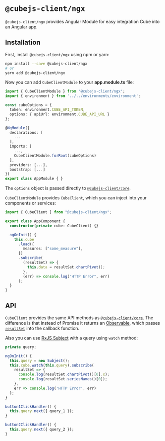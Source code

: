 # `@cubejs-client/ngx`

`@cubejs-client/ngx` provides Angular Module for easy integration Cube into an
Angular app.

## Installation

First, install `@cubejs-client/ngx` using npm or yarn:

```bash
npm install --save @cubejs-client/ngx
# or
yarn add @cubejs-client/ngx
```

Now you can add `CubeClientModule` to your **app.module.ts** file:

```typescript
import { CubeClientModule } from '@cubejs-client/ngx';
import { environment } from '../../environments/environment';

const cubeOptions = {
  token: environment.CUBE_API_TOKEN,
  options: { apiUrl: environment.CUBE_API_URL }
};

@NgModule({
  declarations: [
    ...
  ],
  imports: [
    ...,
    CubeClientModule.forRoot(cubeOptions)
  ],
  providers: [...],
  bootstrap: [...]
})
export class AppModule { }
```

The `options` object is passed directly to
[`@cubejs-client/core`](/product/apis-integrations/javascript-sdk/reference/cubejs-client-core).

`CubeClientModule` provides `CubeClient`, which you can inject into your
components or services:

```typescript
import { CubeClient } from "@cubejs-client/ngx";

export class AppComponent {
  constructor(private cube: CubeClient) {}

  ngOnInit() {
    this.cube
      .load({
        measures: ["some_measure"],
      })
      .subscribe(
        (resultSet) => {
          this.data = resultSet.chartPivot();
        },
        (err) => console.log("HTTP Error", err)
      );
  }
}
```

## API

`CubeClient` provides the same API methods as
[`@cubejs-client/core`](/product/apis-integrations/javascript-sdk/reference/cubejs-client-core#cubeapi). The
difference is that instead of Promise it returns an
[Observable](http://reactivex.io/rxjs/class/es6/Observable.js~Observable.html),
which passes [`resultSet`](/product/apis-integrations/javascript-sdk/reference/cubejs-client-core#resultset) into the
callback function.

Also you can use [RxJS Subject](https://rxjs-dev.firebaseapp.com/guide/subject)
with a query using `watch` method:

```typescript
private query;

ngOnInit() {
  this.query = new Subject();
  this.cube.watch(this.query).subscribe(
    resultSet => {
      console.log(resultSet.chartPivot()[0].x);
      console.log(resultSet.seriesNames()[0]);
    },
    err => console.log('HTTP Error', err)
  );
}

button1ClickHandler() {
  this.query.next({ query_1 });
}

button2ClickHandler() {
  this.query.next({ query_2 });
}
```
